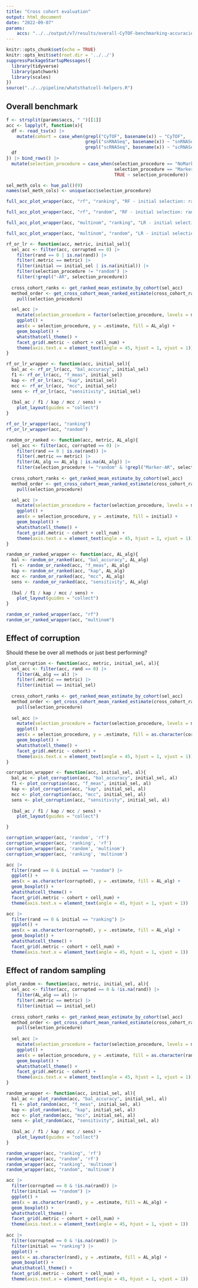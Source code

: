 ```yaml
---
title: "Cross cohort evaluation"
output: html_document
date: "2022-09-07"
params:
    accs: "../../output/v7/results/overall-CyTOF-benchmarking-accuracies.tsv ../../output/v7/results/overall-scRNASeq-benchmarking-accuracies.tsv ../../output/v7/results/overall-snRNASeq-benchmarking-accuracies.tsv" 
---
```


```r
knitr::opts_chunk$set(echo = TRUE)
knitr::opts_knit$set(root.dir = '../../')
suppressPackageStartupMessages({
  library(tidyverse)
  library(patchwork)
  library(scales)
})
source("../../pipeline/whatsthatcell-helpers.R")
```

## Overall benchmark

```r
f <- strsplit(params$accs, " ")[[1]]
acc <- lapply(f, function(x){
  df <- read_tsv(x) |> 
    mutate(cohort = case_when(grepl("CyTOF", basename(x)) ~ "CyTOF",
                              grepl("snRNASeq", basename(x)) ~ "snRNASeq",
                              grepl("scRNASeq", basename(x)) ~ "scRNASeq"))
  df
}) |> bind_rows() |>
  mutate(selection_procedure = case_when(selection_procedure == "NoMarkerSeurat_clustering" ~ "NoMarker-AR",
                                         selection_procedure == "MarkerSeurat_clustering" ~ "Marker-AR",
                                         TRUE ~ selection_procedure))

sel_meth_cols <- hue_pal()(9)
names(sel_meth_cols) <- unique(acc$selection_procedure)

full_acc_plot_wrapper(acc, "rf", "ranking", "RF - initial selection: ranked")

full_acc_plot_wrapper(acc, "rf", "random", "RF - initial selection: random")

full_acc_plot_wrapper(acc, "multinom", "ranking", "LR - initial selection: ranked")

full_acc_plot_wrapper(acc, "multinom", "random", "LR - initial selection: random")
```



```r
rf_or_lr <- function(acc, metric, initial_sel){
  sel_acc <- filter(acc, corrupted == 0) |> 
    filter(rand == 0 | is.na(rand)) |> 
    filter(.metric == metric) |> 
    filter(initial == initial_sel | is.na(initial)) |> 
    filter(selection_procedure != "random") |>
    filter(!grepl("-AR", selection_procedure))
  
  cross_cohort_ranks <- get_ranked_mean_estimate_by_cohort(sel_acc)
  method_order <- get_cross_cohort_mean_ranked_estimate(cross_cohort_ranks) |> 
    pull(selection_procedure)

  sel_acc |> 
    mutate(selection_procedure = factor(selection_procedure, levels = method_order)) |> 
    ggplot() +
    aes(x = selection_procedure, y = .estimate, fill = AL_alg) +
    geom_boxplot() +
    whatsthatcell_theme() +
    facet_grid(.metric ~ cohort + cell_num) +
    theme(axis.text.x = element_text(angle = 45, hjust = 1, vjust = 1))
}

rf_or_lr_wrapper <- function(acc, initial_sel){
  bal_ac <- rf_or_lr(acc, "bal_accuracy", initial_sel)
  f1 <- rf_or_lr(acc, "f_meas", initial_sel)
  kap <- rf_or_lr(acc, "kap", initial_sel)
  mcc <- rf_or_lr(acc, "mcc", initial_sel)
  sens <- rf_or_lr(acc, "sensitivity", initial_sel)
  
  (bal_ac / f1 / kap / mcc / sens) +
    plot_layout(guides = "collect")
}

rf_or_lr_wrapper(acc, "ranking")
rf_or_lr_wrapper(acc, "random")
```


```r
random_or_ranked <- function(acc, metric, AL_alg){
  sel_acc <- filter(acc, corrupted == 0) |> 
    filter(rand == 0 | is.na(rand)) |> 
    filter(.metric == metric) |> 
    filter(AL_alg == AL_alg | is.na(AL_alg)) |> 
    filter(selection_procedure != "random" & !grepl("Marker-AR", selection_procedure))
  
  cross_cohort_ranks <- get_ranked_mean_estimate_by_cohort(sel_acc)
  method_order <- get_cross_cohort_mean_ranked_estimate(cross_cohort_ranks) |> 
    pull(selection_procedure)

  sel_acc |> 
    mutate(selection_procedure = factor(selection_procedure, levels = method_order)) |> 
    ggplot() +
    aes(x = selection_procedure, y = .estimate, fill = initial) +
    geom_boxplot() +
    whatsthatcell_theme() +
    facet_grid(.metric ~ cohort + cell_num) +
    theme(axis.text.x = element_text(angle = 45, hjust = 1, vjust = 1))
}

random_or_ranked_wrapper <- function(acc, AL_alg){
  bal <- random_or_ranked(acc, "bal_accuracy", AL_alg)
  f1 <- random_or_ranked(acc, "f_meas", AL_alg)
  kap <- random_or_ranked(acc, "kap", AL_alg)
  mcc <- random_or_ranked(acc, "mcc", AL_alg)
  sens <- random_or_ranked(acc, "sensitivity", AL_alg)
  
  (bal / f1 / kap / mcc / sens) +
    plot_layout(guides = "collect")
}

random_or_ranked_wrapper(acc, "rf")
random_or_ranked_wrapper(acc, "multinom")
```

## Effect of corruption

Should these be over all methods or just best performing?

```r
plot_corruption <- function(acc, metric, initial_sel, al){
  sel_acc <- filter(acc, rand == 0) |> 
    filter(AL_alg == al) |> 
    filter(.metric == metric) |> 
    filter(initial == initial_sel)
  
  cross_cohort_ranks <- get_ranked_mean_estimate_by_cohort(sel_acc)
  method_order <- get_cross_cohort_mean_ranked_estimate(cross_cohort_ranks) |> 
    pull(selection_procedure)
  
  sel_acc |> 
    mutate(selection_procedure = factor(selection_procedure, levels = method_order)) |> 
    ggplot() +
    aes(x = selection_procedure, y = .estimate, fill = as.character(corrupted)) +
    geom_boxplot() +
    whatsthatcell_theme() +
    facet_grid(.metric ~ cohort) +
    theme(axis.text.x = element_text(angle = 45, hjust = 1, vjust = 1))
}

corruption_wrapper <- function(acc, initial_sel, al){
  bal_ac <- plot_corruption(acc, "bal_accuracy", initial_sel, al)
  f1 <- plot_corruption(acc, "f_meas", initial_sel, al)
  kap <- plot_corruption(acc, "kap", initial_sel, al)
  mcc <- plot_corruption(acc, "mcc", initial_sel, al)
  sens <- plot_corruption(acc, "sensitivity", initial_sel, al)
  
  (bal_ac / f1 / kap / mcc / sens) +
    plot_layout(guides = "collect")

}

corruption_wrapper(acc, 'random', 'rf')
corruption_wrapper(acc, 'ranking', 'rf')
corruption_wrapper(acc, 'random', 'multinom')
corruption_wrapper(acc, 'ranking', 'multinom')

acc |> 
  filter(rand == 0 & initial == "random") |> 
  ggplot() +
  aes(x = as.character(corrupted), y = .estimate, fill = AL_alg) +
  geom_boxplot() +
  whatsthatcell_theme() +
  facet_grid(.metric ~ cohort + cell_num) +
  theme(axis.text.x = element_text(angle = 45, hjust = 1, vjust = 1))

acc |> 
  filter(rand == 0 & initial == "ranking") |> 
  ggplot() +
  aes(x = as.character(corrupted), y = .estimate, fill = AL_alg) +
  geom_boxplot() +
  whatsthatcell_theme() +
  facet_grid(.metric ~ cohort + cell_num) +
  theme(axis.text.x = element_text(angle = 45, hjust = 1, vjust = 1))
```


## Effect of random sampling

```r
plot_random <- function(acc, metric, initial_sel, al){
  sel_acc <- filter(acc, corrupted == 0 & !is.na(rand)) |> 
    filter(AL_alg == al) |> 
    filter(.metric == metric) |> 
    filter(initial == initial_sel)
  
  cross_cohort_ranks <- get_ranked_mean_estimate_by_cohort(sel_acc)
  method_order <- get_cross_cohort_mean_ranked_estimate(cross_cohort_ranks) |> 
    pull(selection_procedure)
  
  sel_acc |> 
    mutate(selection_procedure = factor(selection_procedure, levels = method_order)) |> 
    ggplot() +
    aes(x = selection_procedure, y = .estimate, fill = as.character(rand)) +
    geom_boxplot() +
    whatsthatcell_theme() +
    facet_grid(.metric ~ cohort) +
    theme(axis.text.x = element_text(angle = 45, hjust = 1, vjust = 1))
}

random_wrapper <- function(acc, initial_sel, al){
  bal_ac <- plot_random(acc, "bal_accuracy", initial_sel, al)
  f1 <- plot_random(acc, "f_meas", initial_sel, al)
  kap <- plot_random(acc, "kap", initial_sel, al)
  mcc <- plot_random(acc, "mcc", initial_sel, al)
  sens <- plot_random(acc, "sensitivity", initial_sel, al)
  
  (bal_ac / f1 / kap / mcc / sens) +
    plot_layout(guides = "collect")
}

random_wrapper(acc, "ranking", 'rf')
random_wrapper(acc, "random", 'rf')
random_wrapper(acc, "ranking", 'multinom')
random_wrapper(acc, "random", 'multinom')

acc |> 
  filter(corrupted == 0 & !is.na(rand)) |> 
  filter(initial == "random") |> 
  ggplot() +
  aes(x = as.character(rand), y = .estimate, fill = AL_alg) +
  geom_boxplot() +
  whatsthatcell_theme() +
  facet_grid(.metric ~ cohort + cell_num) +
  theme(axis.text.x = element_text(angle = 45, hjust = 1, vjust = 1))
  
acc |> 
  filter(corrupted == 0 & !is.na(rand)) |> 
  filter(initial == "ranking") |> 
  ggplot() +
  aes(x = as.character(rand), y = .estimate, fill = AL_alg) +
  geom_boxplot() +
  whatsthatcell_theme() +
  facet_grid(.metric ~ cohort + cell_num) +
  theme(axis.text.x = element_text(angle = 45, hjust = 1, vjust = 1))
```
